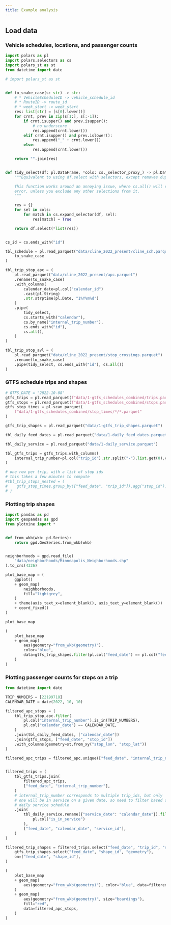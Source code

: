 ```yaml
---
title: Example analysis
---
```


## Load data

### Vehicle schedules, locations, and passenger counts

```python
import polars as pl
import polars.selectors as cs
import polars_st as st
from datetime import date

# import polars_st as st


def to_snake_case(s: str) -> str:
    # * VehicleScheduleID -> vehicle_schedule_id
    # * RouteID -> route_id
    # * week_start -> week_start
    res: list[str] = [s[0].lower()]
    for crnt, prev in zip(s[1:], s[:-1]):
        if crnt.isupper() and prev.isupper():
            # no underscore
            res.append(crnt.lower())
        elif crnt.isupper() and prev.islower():
            res.append("_" + crnt.lower())
        else:
            res.append(crnt.lower())

    return "".join(res)


def tidy_select(df: pl.DataFrame, *cols: cs._selector_proxy_) -> pl.DataFrame:
    """Equivalent to using df.select with selectors, except removes duplicate names.

    This function works around an annoying issue, where cs.all() will raise an
    error, unless you exclude any other selections from it.
    """

    res = {}
    for sel in cols:
        for match in cs.expand_selector(df, sel):
            res[match] = True

    return df.select(*list(res))


cs_id = cs.ends_with("id")

tbl_schedule = pl.read_parquet("data/cline_2022_present/cline_sch.parquet").rename(
    to_snake_case
)

tbl_trip_stop_apc = (
    pl.read_parquet("data/cline_2022_present/apc.parquet")
    .rename(to_snake_case)
    .with_columns(
        calendar_date=pl.col("calendar_id")
        .cast(pl.String)
        .str.strptime(pl.Date, "1%Y%m%d")
    )
    .pipe(
        tidy_select,
        cs.starts_with("calendar"),
        cs.by_name("internal_trip_number"),
        cs.ends_with("id"),
        cs.all(),
    )
)

tbl_trip_stop_avl = (
    pl.read_parquet("data/cline_2022_present/stop_crossings.parquet")
    .rename(to_snake_case)
    .pipe(tidy_select, cs.ends_with("id"), cs.all())
)

```


### GTFS schedule trips and shapes

```python
# GTFS_DATE = "2022-10-08"
gtfs_trips = pl.read_parquet(f"data/1-gtfs_schedules_combined/trips.parquet")
gtfs_stops = pl.read_parquet(f"data/1-gtfs_schedules_combined/stops.parquet")
gtfs_stop_times = pl.scan_parquet(
    f"data/1-gtfs_schedules_combined/stop_times/*/*.parquet"
)

gtfs_trip_shapes = pl.read_parquet("data/1-gtfs_trip_shapes.parquet")
```

```python
tbl_daily_feed_dates = pl.read_parquet("data/1-daily_feed_dates.parquet")

tbl_daily_service = pl.read_parquet("data/1-daily_service.parquet")

tbl_gtfs_trips = gtfs_trips.with_columns(
    internal_trip_number=pl.col("trip_id").str.split("-").list.get(0).cast(pl.Int64())
)

# one row per trip, with a list of stop ids
# this takes a few minutes to compute
#tbl_trip_stops_nested = (
#    gtfs_stop_times.group_by(["feed_date", "trip_id"]).agg("stop_id").collect()
# )

```

### Plotting trip shapes


```python
import pandas as pd
import geopandas as gpd
from plotnine import *


def from_wkb(wkb: pd.Series):
    return gpd.GeoSeries.from_wkb(wkb)


neighborhoods = gpd.read_file(
    "data/neighborhoods/Minneapolis_Neighborhoods.shp"
).to_crs(4326)

plot_base_map = (
    ggplot()
    + geom_map(
        neighborhoods,
        fill="lightgrey",
    )
    + theme(axis_text_x=element_blank(), axis_text_y=element_blank())
    + coord_fixed()
)

plot_base_map
```

```python
(
    plot_base_map
    + geom_map(
        aes(geometry="from_wkb(geometry)"),
        color="blue",
        data=gtfs_trip_shapes.filter(pl.col("feed_date") == pl.col("feed_date").max()),
    )
)
```

### Plotting passenger counts for stops on a trip

```python
from datetime import date

TRIP_NUMBERS = [22199718]
CALENDAR_DATE = date(2022, 10, 10)

filtered_apc_stops = (
    tbl_trip_stop_apc.filter(
        pl.col("internal_trip_number").is_in(TRIP_NUMBERS),
        pl.col("calendar_date") == CALENDAR_DATE,
    )
    .join(tbl_daily_feed_dates, ["calendar_date"])
    .join(gtfs_stops, ["feed_date", "stop_id"])
    .with_columns(geometry=st.from_xy("stop_lon", "stop_lat"))
)

filtered_apc_trips = filtered_apc.unique(["feed_date", "internal_trip_number"])


filtered_trips = (
    tbl_gtfs_trips.join(
        filtered_apc_trips,
        ["feed_date", "internal_trip_number"],
    )
    # internal_trip_number corresponds to multiple trip_ids, but only
    # one will be in service on a given date, so need to filter based on
    # daily service schedule
    .join(
        tbl_daily_service.rename({"service_date": "calendar_date"}).filter(
            pl.col("is_in_service")
        ),
        ["feed_date", "calendar_date", "service_id"],
    )
)

filtered_trip_shapes = filtered_trips.select("feed_date", "trip_id", "shape_id").join(
    gtfs_trip_shapes.select("feed_date", "shape_id", "geometry"),
    on=["feed_date", "shape_id"],
)

```

```python
(
    plot_base_map
    + geom_map(
        aes(geometry="from_wkb(geometry)"), color="blue", data=filtered_trip_shapes
    )
    + geom_map(
        aes(geometry="from_wkb(geometry)", size="boardings"),
        fill="red",
        data=filtered_apc_stops,
    )
)
```

